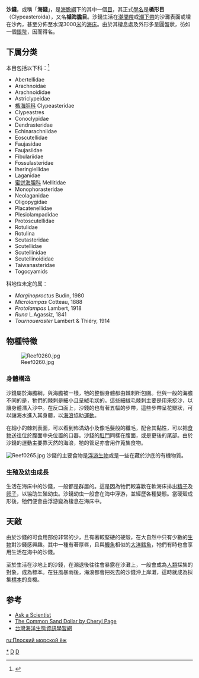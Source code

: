 {{Automatic taxobox
| name = 楯形目
| fossil_range = {{fossilrange|56|0}} <small>[[古新世|古新世]]晚期至现今</small><ref name="TPBDB">[http://paleodb.org/cgi-bin/bridge.pl?action=checkTaxonInfo&taxon_no=33109&is_real_user=1 The Paleobiology Database]</ref>
| image = Mellita longifissa.jpg
| image_width = 250px
| image_caption='''''[[Mellita_longifissa|Mellita longifissa]]'''''
| authority = [[Alexander_Agassiz|A. Agassiz]], 1872
| taxon = Clypeasteroida
| subdivision_ranks = [[亞目|亞目]]
| subdivision =
*[[楯形亞目|楯形亞目]]（Clypeasterina）
*[[餅乾海膽亞目|餅乾海膽亞目]]（Laganina）
*[[輪海膽亞目|輪海膽亞目]]（Rotulina）
*[[盤海膽亞目|盤海膽亞目]]（Scutellina）
}}

'''沙錢'''，或稱「'''海錢'''」，是[[海膽綱|海膽綱]]下的其中一個[[目_(生物)|目]]，其正式[[學名|學名]]是'''楯形目'''（Clypeasteroida），又名'''楯海膽目'''。沙錢生活在[[潮間帶|潮間帶]]或[[潮下帶|潮下帶]]的沙灘表面或埋在沙內，甚至分佈至水深3000[[公尺|米]]的[[海床|海床]]。由於其棲息處及外形多呈圓盤狀，彷如一個[[銀幣|銀幣]]，因而得名。

==下属分类==
本目包括以下科：<ref>{{cite web |title=Clypeasteroida |url=https://www.gbif.org/species/814 |website=GBIF}}</ref>
* Abertellidae
* Arachnoidae
* Arachnoididae
* Astriclypeidae
* [[楯海胆科|楯海胆科]] Clypeasteridae
* Clypeastres
* Conoclypidae
* Dendrasteridae
* Echinarachniidae
* Eoscutellidae
* Faujasidae
* Faujasiidae
* Fibulariidae
* Fossulasteridae
* Iheringiellidae
* Laganidae
* [[蜜饼海胆科|蜜饼海胆科]] Mellitidae
* Monophorasteridae
* Neolaganidae
* Oligopygidae
* Placatenellidae
* Plesiolampadidae
* Protoscutellidae
* Rotulidae
* Rotulina
* Scutasteridae
* Scutellidae
* Scutellinidae
* Scutellinoididae
* Taiwanasteridae
* Togocyamids
;科地位未定的属：
* ''Marginoproctus'' Budin, 1980
* ''Microlampas'' Cotteau, 1888
* ''Protolampas'' Lambert, 1918
* ''Runa'' L.Agassiz, 1841
* ''Tournoueraster'' Lambert & Thiéry, 1914

== 物種特徵 ==
[[File:Reef0260.jpg|thumb]]
=== 身體構造 ===
沙錢屬於海膽綱，與海膽被一樣，牠的整個身體都由棘刺所包圍。但與一般的海膽不同的是，牠們的棘刺是細小且呈絨毛狀的。這些細絨毛棘刺主要是用來挖沙，以讓身體潛入沙中。在反口面上，沙錢的也有著五幅的步帶，這些步帶呈花瓣狀，可以讓海水進入其身體，以[[海浪|海浪]]協助[[運動|運動]]。

在細小的棘刺表面，可以看到佈滿幼小及像毛髮般的纖毛，配合其黏性，可以把[[食物|食物]]送往位於腹面中央位置的口器。沙錢的[[肛門|肛門]]同樣在腹面，或是更後的尾部。由於沙錢的運動主要靠天然的海浪，牠的管足亦會用作蒐集食物。

[[File:Reef0265.jpg|thumb]]
沙錢的主要食物是[[浮游生物界|浮游生物]]或是一些在藏於沙底的有機物質。

=== 生殖及幼虫成長 ===
生活在海床中的沙錢，一般都是群居的。這是因為牠們較喜歡在軟海床排出[[精子|精子]]及[[卵子|卵子]]，以協助生殖幼虫。沙錢幼虫一般會在海中浮游，並經歷各種變態。當硬殼成形後，牠們便會由浮游變為棲息在海床中。

== 天敵 ==
由於沙錢的可食用部份非常的少，且有著較堅硬的硬殼，在大自然中只有少數的[[生物|生物]]對沙錢感興趣。其中一種有著厚唇，且與[[鰻魚|鰻魚]]相似的[[大洋鱈魚|大洋鱈魚]]，牠們有時也會享用生活在海中的沙錢。

至於生活在沙地上的沙錢，在潮退後往往會暴露在沙灘上，一般會成為[[人類|人類]]採集的對象，成為標本。在狂風暴雨後，海浪都會把死去的沙錢沖上岸灘，這時就成為採集[[標本|標本]]的良機。

== 参考 ==
{{Wikispecies|Clypeasteroida}}
*[https://web.archive.org/web/20000816180242/http://oceanlink.island.net/ask/echino.html Ask a Scientist]
*[https://web.archive.org/web/20060701133818/http://octopus.gma.org/Tidings/sanddollar.html The Common Sand Dollar by Cheryl Page]
*[https://web.archive.org/web/20060719184055/http://study.nmmba.gov.tw/ 台灣海洋生態資訊學習網]
{{Taxonbar|from=Q1071960}}

[[Category:楯海胆目|*]]
[[Category:海胆纲|D]]
[[Category:1872年描述的分类群|D]]

[[ru:Плоский_морской_ёж|ru:Плоский морской ёж]]